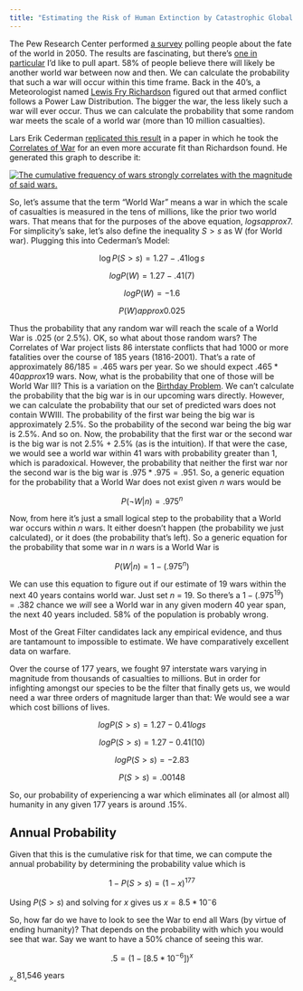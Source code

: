 ```yaml
---
title: "Estimating the Risk of Human Extinction by Catastrophic Global Warfare"
---
```


The Pew Research Center performed [a survey](http://people-press.org/reports/pdf/625.pdf) polling people about the fate of the world in 2050\. The results are fascinating, but there's [one in particular](http://people-press.org/report/?pageid=1740) I'd like to pull apart. 58% of people believe there will likely be another world war between now and then. We can calculate the probability that such a war will occur within this time frame.  Back in the 40's, a Meteorologist named [Lewis Fry Richardson](http://en.wikipedia.org/wiki/Lewis_Fry_Richardson) figured out that armed conflict follows a Power Law Distribution.  The bigger the war, the less likely such a war will ever occur.  Thus we can calculate the probability that some random war meets the scale of a world war (more than 10 million casualties).

Lars Erik Cederman [replicated this result](http://citeseerx.ist.psu.edu/viewdoc/download?doi=10.1.1.143.8098&rep=rep1&type=pdf) in a paper in which he took the [Correlates of War](http://www.correlatesofwar.org/) for an even more accurate fit than Richardson found.  He generated this graph to describe it:

[![The cumulative frequency of wars strongly correlates with the magnitude of said wars.](/imgs/ModelingSizeOfWars.png "I get SO much analytic leverage from this figure.")](https://www.cambridge.org/core/journals/american-political-science-review/article/modeling-the-size-of-wars-from-billiard-balls-to-sandpiles/84FFC9F035902B95419977608C5A628A)

So, let's assume that the term "World War" means a war in which the scale of casualties is measured in the tens of millions, like the prior two world wars.  That means that for the purposes of the above equation, $log s approx 7$.  For simplicity's sake, let's also define the inequality $S>s$ as W (for World war). Plugging this into Cederman's Model:

$$\log{P(S>s)}=1.27-.41 \log s$$

$$log P(W)=1.27-.41(7)$$

$$log P(W)=-1.6$$

$$P(W)approx0.025$$

Thus the probability that any random war will reach the scale of a World War is .025 (or 2.5%).  OK, so what about those random wars?  The Correlates of War project lists 86 interstate conflicts that had 1000 or more fatalities over the course of 185 years (1816-2001).  That's a rate of approximately $86/185 =.465$ wars per year.  So we should expect $.465*40 approx 19$ wars.  Now, what is the probability that one of those will be World War III? This is a variation on the [Birthday Problem](http://en.wikipedia.org/wiki/Birthday_problem).  We can't calculate the probability that the big war is in our upcoming wars directly.  However, we can calculate the probability that our set of predicted wars does not contain WWIII. The probability of the first war being the big war is approximately 2.5%.  So the probability of the second war being the big war is 2.5%.  And so on.  Now, the probability that the first war or the second war is the big war is not 2.5% + 2.5% (as is the intuition).  If that were the case, we would see a world war within 41 wars with probability greater than 1, which is paradoxical.  However, the probability that neither the first war nor the second war is the big war is $.975*.975=.951$.  So, a generic equation for the probability that a World War does not exist given _n_ wars would be

$$P(\neg W|n)=.975^n$$

Now, from here it's just a small logical step to the probability that a World war occurs within _n_ wars.  It either doesn't happen (the probability we just calculated), or it does (the probability that's left).  So a generic equation for the probability that some war in _n_ wars is a World War is

$$P(W|n)=1-(.975^n)$$

We can use this equation to figure out if our estimate of 19 wars within the next 40 years contains world war.  Just set _n_ = 19\.  So there's a $1-(.975^{19})=.382$ chance we _will_ see a World war in any given modern 40 year span, the next 40 years included.  58% of the population is probably wrong.

Most of the Great Filter candidates lack any empirical evidence, and thus are tantamount to impossible to estimate.  We have comparatively excellent data on warfare.

Over the course of 177 years, we fought 97 interstate wars varying in magnitude from thousands of casualties to millions. But in order for infighting amongst our species to be the filter that finally gets us, we would need a war three orders of magnitude larger than that: We would see a war which cost billions of lives.

$$log P(S>s)=1.27-0.41 log s$$

$$log P(S>s)=1.27-0.41(10)$$

$$log P(S>s)=-2.83$$

$$P(S>s)=.00148$$

So, our probability of experiencing a war which eliminates all (or almost all) humanity in any given 177 years is around .15%.

## Annual Probability

Given that this is the cumulative risk for that time, we can compute the annual probability by determining the probability value which is 

$$1-P(S>s)=(1-x)^{177}$$

Using $P(S>s)$ and solving for $x$ gives us $x = 8.5*10^-6$

So, how far do we have to look to see the War to end all Wars (by virtue of ending humanity)? That depends on the probability with which you would see that war. Say we want to have a 50% chance of seeing this war.

$$.5=(1-[8.5*10^{-6}])^x$$

$_x_ = \text{81,546 years}$
